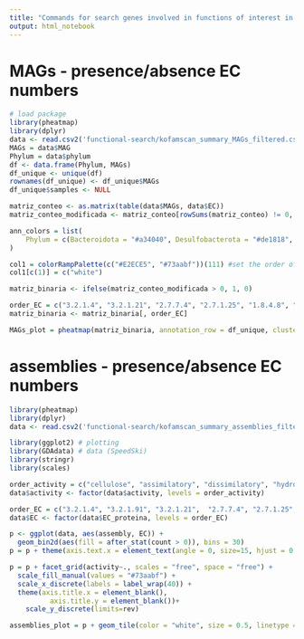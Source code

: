 ```yaml
---
title: "Commands for search genes involved in functions of interest in assemblies and MAGs"
output: html_notebook
---
```


# MAGs - presence/absence EC numbers
```r
# load package
library(pheatmap)
library(dplyr)
data <- read.csv2('functional-search/kofamscan_summary_MAGs_filtered.csv', sep = ',')
MAGs = data$MAG
Phylum = data$phylum
df <- data.frame(Phylum, MAGs)
df_unique <- unique(df)
rownames(df_unique) <- df_unique$MAGs
df_unique$samples <- NULL

matriz_conteo <- as.matrix(table(data$MAGs, data$EC))
matriz_conteo_modificada <- matriz_conteo[rowSums(matriz_conteo) != 0, ]

ann_colors = list(
    Phylum = c(Bacteroidota = "#a34040", Desulfobacterota = "#de1818", Desulfobacterota_I = "#ebb0b0",  Firmicutes = "#8c5b2d", Firmicutes_A = "#473f38", Firmicutes_C = "#ff7b00", Actinobacteriota = "#b8a70d", Planctomycetota = "#b0d45d", Fibrobacterota = "#85ab7b", Patescibacteria = "#5f8385", Proteobacteria = "#676ab5", Fusobacteriota = "#9967b5", Verrucomicrobiota = "#d13d73", Thermoplasmatota = "#75141a")
)

col1 = colorRampPalette(c("#E2ECE5", "#73aabf"))(111) #set the order of greys
col1[c(1)] = c("white")

matriz_binaria <- ifelse(matriz_conteo_modificada > 0, 1, 0)

order_EC = c("3.2.1.4", "3.2.1.21", "2.7.7.4", "2.7.1.25", "1.8.4.8", "1.8.1.2", "1.8.7.1", "1.8.99.2", "1.8.99.5", "1.2.7.12",  "1.5.98.2", "1.8.98.1", "2.8.4.1", "2.7.2.1", "2.3.1.8", "6.2.1.1", "2.3.1.169", "2.1.1.245", "1.2.7.4", "2.1.1.90", "2.1.1.246", "2.1.1.248")
matriz_binaria <- matriz_binaria[, order_EC]

MAGs_plot = pheatmap(matriz_binaria, annotation_row = df_unique, cluster_rows = T, cluster_cols = F, show_rownames =T,  annotation_colors = ann_colors, color = col1, angle_col = 45, legend = T)
```

# assemblies - presence/absence EC numbers
```r
library(pheatmap)
library(dplyr)
data <- read.csv2('functional-search/kofamscan_summary_assemblies_filtered.csv', sep = ',')

library(ggplot2) # plotting 
library(GDAdata) # data (SpeedSki)
library(stringr)
library(scales)

order_activity = c("cellulose", "assimilatory", "dissimilatory", "hydrogenotrophic", "acetoclastic", "methylotrophic")
data$activity <- factor(data$activity, levels = order_activity)

order_EC = c("3.2.1.4", "3.2.1.91", "3.2.1.21",  "2.7.7.4", "2.7.1.25", "1.8.4.8", "1.8.1.2", "1.8.7.1", "1.8.99.2", "1.8.99.5", "1.2.7.12",  "2.3.1.101", "3.5.4.27", "1.5.98.1", "1.5.98.2", "2.1.1.86", "1.8.98.1", "2.8.4.1", "2.3.1.8", "2.7.2.1",  "6.2.1.1", "2.3.1.169", "2.1.1.245", "1.2.7.4", "2.1.1.90", "2.1.1.246", "2.1.1.248", "2.1.1.249", "2.1.1.247")
data$EC <- factor(data$EC_proteina, levels = order_EC)

p <- ggplot(data, aes(assembly, EC)) + 
  geom_bin2d(aes(fill = after_stat(count > 0)), bins = 30) 
p = p + theme(axis.text.x = element_text(angle = 0, size=15, hjust = 0.5, vjust = 0.5), axis.text.y = element_text(size=12), panel.background = element_rect(fill = "white", colour = "grey"), axis.title.y = element_text(size = 15))

p = p + facet_grid(activity~., scales = "free", space = "free") +
  scale_fill_manual(values = "#73aabf") +
  scale_x_discrete(labels = label_wrap(40)) + 
  theme(axis.title.x = element_blank(),
          axis.title.y = element_blank())+
    scale_y_discrete(limits=rev)

assemblies_plot = p + geom_tile(color = "white", size = 0.5, linetype = 1, fill = NA)
```